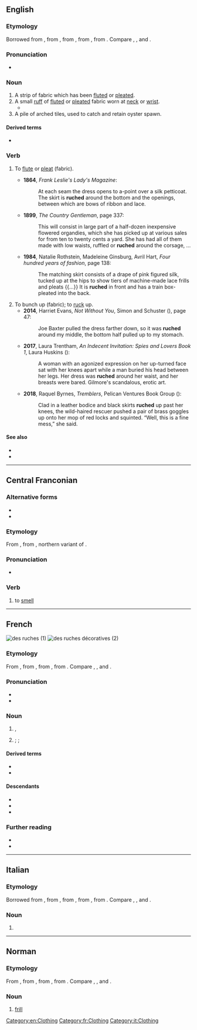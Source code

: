{{also|ruché}}
==English==

===Etymology===
Borrowed from {{bor|en|fr|ruche}}, from {{der|en|frm|rusche}}, from {{der|en|ML.|rusca||bark}}, from {{der|en|cel-gau|*ruskā|}}, from {{der|en|cel-pro|*rūskos||bark}}. Compare {{cog|br|rusk}}, {{cog|ga|rúsc}}, {{cog|cy|rhisgl}} and {{cog|ca|rusc}}.

===Pronunciation===
* {{IPA|en|/ɹuʃ/}}

===Noun===
{{en-noun}}

# A strip of fabric which has been [[flute]]d or [[pleat]]ed.
# A small [[ruff]] of [[flute]]d or [[pleat]]ed fabric worn at [[neck]] or [[wrist]].
#* {{quote-text|en|year=1903|author={{w|Henry James}}|title=The Ambassadors|passage=Mrs. Newsome wore at operatic hours a black silk dress—very handsome, he knew it was "handsome"—and an ornament that his memory was able further to identify as a '''ruche'''.}}
# A pile of arched tiles, used to catch and retain oyster spawn.

====Derived terms====
* {{l|en|ruching|pos=noun}}

===Verb===
{{en-verb|ruches|ruching|ruched}}

# To [[flute]] or [[pleat]] (fabric).
#: {{ux|en|'''ruched''' curtains}}
#* '''1864''', ''Frank Leslie's Lady's Magazine'':
#*: At each seam the dress opens to a-point over a silk petticoat. The skirt is '''ruched''' around the bottom and the openings, between which are bows of ribbon and lace.
#* '''1899''', ''The Country Gentleman'', page 337:
#*: This will consist in large part of a half-dozen inexpensive flowered organdies, which she has picked up at various sales for from ten to twenty cents a yard. She has had all of them made with low waists, ruffled or '''ruched''' around the corsage,&nbsp;...
#* '''1984''', Natalie Rothstein, Madeleine Ginsburg, Avril Hart, ''Four hundred years of fashion'', page 138:
#*: The matching skirt consists of a drape of pink figured silk, tucked up at the hips to show tiers of machine-made lace frills and pleats {{...}} It is '''ruched''' in front and has a train box-pleated into the back.
# To bunch up (fabric); to [[ruck]] up.
#* '''2014''', Harriet Evans, ''Not Without You'', Simon and Schuster ({{ISBN|9781476746043}}), page 47:
#*: Joe Baxter pulled the dress farther down, so it was '''ruched''' around my middle, the bottom half pulled up to my stomach.
#* '''2017''', Laura Trentham, ''An Indecent Invitation: Spies and Lovers Book 1'', Laura Huskins ({{ISBN|9781946306012}}):
#*: A woman with an agonized expression on her up-turned face sat with her knees apart while a man buried his head between her legs. Her dress was '''ruched''' around her waist, and her breasts were bared. Gilmore&#39;s scandalous, erotic art.
#* '''2018''', Raquel Byrnes, ''Tremblers'', Pelican Ventures Book Group ({{ISBN|9781611169744}}):
#*: Clad in a leather bodice and black skirts '''ruched''' up past her knees, the wild-haired rescuer pushed a pair of brass goggles up onto her mop of red locks and squinted. “Well, this is a fine mess,” she said.

====See also====
* {{l|en|ruck||to crease}}
* {{l|en|rutch||to slide}}<!--up, as fabric might, cf citations at [[rootch]]-->

[[Category:en:Clothing]]

----

==Central Franconian==

===Alternative forms===
* {{alter|gmw-cfr|reeche|rouche||northern Moselle Franconian}}
* {{alter|gmw-cfr|rieche||southern Moselle Franconian}}

===Etymology===
From {{inh|gmw-cfr|gmh|rūchen}}, from {{inh|gmw-cfr|goh||*rūhhan}}, northern variant of {{m|goh|riohhan}}.

===Pronunciation===
* {{IPA|gmw-cfr|/ˈʀuxə/}}

===Verb===
{{head|gmw-cfr|verb|third-person singular present|rüch|past tense|roch|past participle|jeroche}}

# {{lb|gmw-cfr|Ripuarian|transitive|or|intransitive}} to [[smell]]

----

==French==
[[File:Pasieka_7845.jpg|thumb|des ruches (1)]]
[[File:Gullager_Salisbury.jpg|thumb|des ruches décoratives (2)]]

===Etymology===
From {{inh|fr|frm|rusche}}, from {{der|fr|ML.|rusca||bark}}, from {{der|fr|cel-gau|*ruskā|}}, from {{der|fr|cel-pro|*rūskos||bark}}. Compare {{cog|br|rusk}}, {{cog|ga|rúsc}}, {{cog|cy|rhisgl}} and {{cog|ca|rusc}}.

===Pronunciation===
* {{fr-IPA}}
* {{audio|fr|Fr-ruche.ogg|Audio}}

===Noun===
{{fr-noun|f}}

# {{l|en|hive}}, {{l|en|beehive}}
# {{lb|fr|textiles|fashion}} {{l|en|ruffle}}; {{l|en|flounce}}; {{l|en|ruche}}

====Derived terms====
* {{l|fr|rucher}}
* {{l|fr|rucheur}}

====Descendants====
* {{desc|en|ruche|bor=1}}
* {{desc|de|Rüsche|bor=1}}
* {{desc|it|ruche|bor=1}}

===Further reading===
* {{pedia|lang=fr}}
* {{R:TLFi}}

[[Category:fr:Clothing]]

----

==Italian==

===Etymology===
Borrowed from {{bor|it|fr|ruche}}, from {{der|en|frm|rusche}}, from {{der|it|ML.|rusca||bark}}, from {{der|it|cel-gau|*ruskā|}}, from {{der|it|cel-pro|*rūskos||bark}}. Compare {{cog|br|rusk}}, {{cog|ga|rúsc}}, {{cog|cy|rhisgl}} and {{cog|ca|rusc}}.

===Noun===
{{it-noun|f|-}}

# {{l|en|ruche}}

[[Category:it:Clothing]]

----

==Norman==

===Etymology===
From {{inh|nrf|frm|rusche}}, from {{inh|nrf|ML.|rusca||bark}}, from {{der|nrf|cel-gau|*ruskā|}}, from {{der|nrf|cel-pro|*rūsklos||bark}}. Compare {{cog|br|rusk}}, {{cog|ga|rúsc}}, {{cog|cy|rhisgl}} and {{cog|ca|rusc}}.

===Noun===
{{nrf-noun|f}}

# {{lb|nrf|Jersey}} [[frill]]